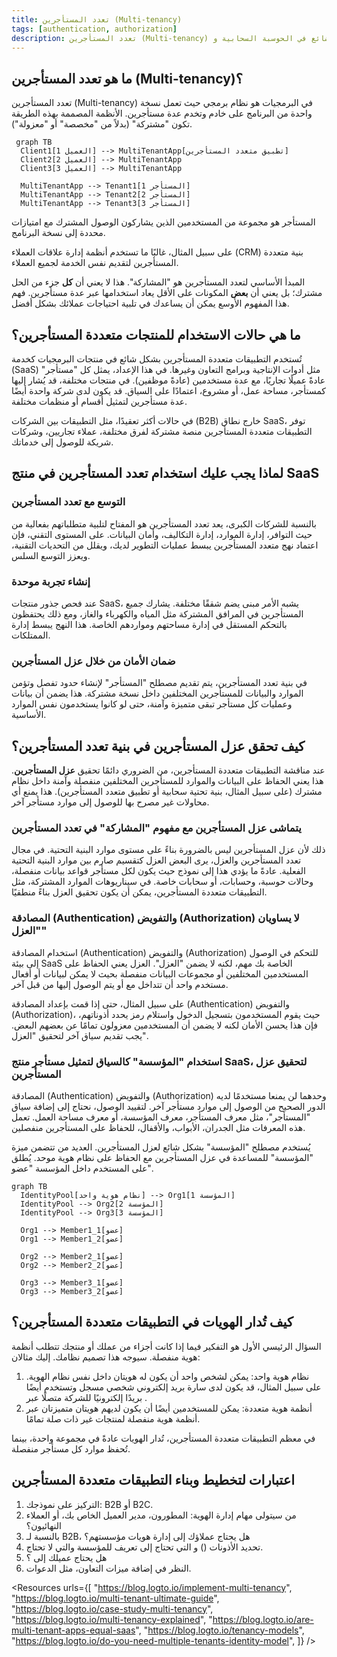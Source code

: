 ```yaml
---
title: تعدد المستأجرين (Multi-tenancy)
tags: [authentication, authorization]
description: تعدد المستأجرين (Multi-tenancy) هو بنية برمجية حيث تخدم نسخة واحدة من التطبيق عدة عملاء (مستأجرين)، مع الحفاظ على بياناتهم معزولة وآمنة. إنه شائع في الحوسبة السحابية و SaaS لتحسين الموارد وتبسيط الصيانة.
---
```


## ما هو تعدد المستأجرين (Multi-tenancy)؟

تعدد المستأجرين (Multi-tenancy) في البرمجيات هو نظام برمجي حيث تعمل نسخة واحدة من البرنامج على خادم وتخدم عدة مستأجرين. الأنظمة المصممة بهذه الطريقة تكون "مشتركة" (بدلاً من "مخصصة" أو "معزولة").
```mermaid
 graph TB
  Client1[العميل 1] --> MultiTenantApp[تطبيق متعدد المستأجرين]
  Client2[العميل 2] --> MultiTenantApp
  Client3[العميل 3] --> MultiTenantApp

  MultiTenantApp --> Tenant1[المستأجر 1]
  MultiTenantApp --> Tenant2[المستأجر 2]
  MultiTenantApp --> Tenant3[المستأجر 3]
```

المستأجر هو مجموعة من المستخدمين الذين يشاركون الوصول المشترك مع امتيازات محددة إلى نسخة البرنامج.

على سبيل المثال، غالبًا ما تستخدم أنظمة إدارة علاقات العملاء (CRM) بنية متعددة المستأجرين لتقديم نفس الخدمة لجميع العملاء.

المبدأ الأساسي لتعدد المستأجرين هو "المشاركة". هذا لا يعني أن **كل** جزء من الحل مشترك؛ بل يعني أن **بعض** المكونات على الأقل يعاد استخدامها عبر عدة مستأجرين. فهم هذا المفهوم الأوسع يمكن أن يساعدك في تلبية احتياجات عملائك بشكل أفضل.

## ما هي حالات الاستخدام للمنتجات متعددة المستأجرين؟

تُستخدم التطبيقات متعددة المستأجرين بشكل شائع في منتجات البرمجيات كخدمة (SaaS) مثل أدوات الإنتاجية وبرامج التعاون وغيرها. في هذا الإعداد، يمثل كل "مستأجر" عادةً عميلًا تجاريًا، مع عدة مستخدمين (عادةً موظفين). في منتجات مختلفة، قد يُشار إليها كمستأجر، مساحة عمل، أو مشروع، اعتمادًا على السياق. قد يكون لدى شركة واحدة أيضًا عدة مستأجرين لتمثيل أقسام أو منظمات مختلفة.

في حالات أكثر تعقيدًا، مثل التطبيقات بين الشركات (B2B) خارج نطاق SaaS، توفر التطبيقات متعددة المستأجرين منصة مشتركة لفرق مختلفة، عملاء تجاريين، وشركات شريكة للوصول إلى خدماتك.

## لماذا يجب عليك استخدام تعدد المستأجرين في منتج SaaS

### التوسع مع تعدد المستأجرين

بالنسبة للشركات الكبرى، يعد تعدد المستأجرين هو المفتاح لتلبية متطلباتهم بفعالية من حيث التوافر، إدارة الموارد، إدارة التكاليف، وأمان البيانات. على المستوى التقني، فإن اعتماد نهج متعدد المستأجرين يبسط عمليات التطوير لديك، ويقلل من التحديات التقنية، ويعزز التوسع السلس.

### إنشاء تجربة موحدة

عند فحص جذور منتجات SaaS، يشبه الأمر مبنى يضم شققًا مختلفة. يشارك جميع المستأجرين في المرافق المشتركة مثل المياه والكهرباء والغاز، ومع ذلك يحتفظون بالتحكم المستقل في إدارة مساحتهم ومواردهم الخاصة. هذا النهج يبسط إدارة الممتلكات.

### ضمان الأمان من خلال عزل المستأجرين

في بنية تعدد المستأجرين، يتم تقديم مصطلح "المستأجر" لإنشاء حدود تفصل وتؤمن الموارد والبيانات للمستأجرين المختلفين داخل نسخة مشتركة. هذا يضمن أن بيانات وعمليات كل مستأجر تبقى متميزة وآمنة، حتى لو كانوا يستخدمون نفس الموارد الأساسية.

## كيف تحقق عزل المستأجرين في بنية تعدد المستأجرين؟

عند مناقشة التطبيقات متعددة المستأجرين، من الضروري دائمًا تحقيق **عزل المستأجرين**. هذا يعني الحفاظ على البيانات والموارد للمستأجرين المختلفين منفصلة وآمنة داخل نظام مشترك (على سبيل المثال، بنية تحتية سحابية أو تطبيق متعدد المستأجرين). هذا يمنع أي محاولات غير مصرح بها للوصول إلى موارد مستأجر آخر.

### يتماشى عزل المستأجرين مع مفهوم "المشاركة" في تعدد المستأجرين

ذلك لأن عزل المستأجرين ليس بالضرورة بناءً على مستوى موارد البنية التحتية. في مجال تعدد المستأجرين والعزل، يرى البعض العزل كتقسيم صارم بين موارد البنية التحتية الفعلية. عادةً ما يؤدي هذا إلى نموذج حيث يكون لكل مستأجر قواعد بيانات منفصلة، وحالات حوسبة، وحسابات، أو سحابات خاصة. في سيناريوهات الموارد المشتركة، مثل التطبيقات متعددة المستأجرين، يمكن أن يكون تحقيق العزل بناءً منطقيًا.

### المصادقة (Authentication) والتفويض (Authorization) لا يساويان "العزل"

استخدام المصادقة (Authentication) والتفويض (Authorization) للتحكم في الوصول إلى بيئة SaaS الخاصة بك مهم، لكنه لا يضمن "العزل". العزل يعني الحفاظ على المستخدمين المختلفين أو مجموعات البيانات منفصلة بحيث لا يمكن لبيانات أو أفعال مستخدم واحد أن تتداخل مع أو يتم الوصول إليها من قبل آخر.

على سبيل المثال، حتى إذا قمت بإعداد المصادقة (Authentication) والتفويض (Authorization)، حيث يقوم المستخدمون بتسجيل الدخول واستلام رمز يحدد أذوناتهم، فإن هذا يحسن الأمان لكنه لا يضمن أن المستخدمين معزولون تمامًا عن بعضهم البعض. يجب تقديم سياق آخر لتحقيق "العزل".

### استخدام "المؤسسة" كالسياق لتمثيل مستأجر منتج SaaS، لتحقيق عزل المستأجرين

المصادقة (Authentication) والتفويض (Authorization) وحدهما لن يمنعا مستخدمًا لديه الدور الصحيح من الوصول إلى موارد مستأجر آخر. لتقييد الوصول، نحتاج إلى إضافة سياق "المستأجر"، مثل معرف المستأجر، معرف المؤسسة، أو معرف مساحة العمل. تعمل هذه المعرفات مثل الجدران، الأبواب، والأقفال، للحفاظ على المستأجرين منفصلين.

يُستخدم مصطلح "المؤسسة" بشكل شائع لعزل المستأجرين. العديد من <Ref slug="identity-provider" /> تتضمن ميزة "المؤسسة" للمساعدة في عزل المستأجرين مع الحفاظ على نظام هوية موحد. يُطلق على المستخدم داخل المؤسسة "عضو".

```mermaid
graph TB
  IdentityPool[نظام هوية واحد] --> Org1[المؤسسة 1]
  IdentityPool --> Org2[المؤسسة 2]
  IdentityPool --> Org3[المؤسسة 3]

  Org1 --> Member1_1[عضو]
  Org1 --> Member1_2[عضو]

  Org2 --> Member2_1[عضو]
  Org2 --> Member2_2[عضو]

  Org3 --> Member3_1[عضو]
  Org3 --> Member3_2[عضو]
```

## كيف تُدار الهويات في التطبيقات متعددة المستأجرين؟

السؤال الرئيسي الأول هو التفكير فيما إذا كانت أجزاء من عملك أو منتجك تتطلب أنظمة هوية منفصلة. سيوجه هذا تصميم نظامك. إليك مثالان:

1. نظام هوية واحد: يمكن لشخص واحد أن يكون له هويتان داخل نفس نظام الهوية. على سبيل المثال، قد يكون لدى سارة بريد إلكتروني شخصي مسجل وتستخدم أيضًا بريدًا إلكترونيًا للشركة متصلًا عبر <Ref slug="enterprise-sso" />.
2. أنظمة هوية متعددة: يمكن للمستخدمين أيضًا أن يكون لديهم هويتان متميزتان عبر أنظمة هوية منفصلة لمنتجات غير ذات صلة تمامًا.

في معظم التطبيقات متعددة المستأجرين، تُدار الهويات عادةً في مجموعة واحدة، بينما تُحفظ موارد كل مستأجر منفصلة.

## اعتبارات لتخطيط وبناء التطبيقات متعددة المستأجرين

1. التركيز على نموذجك: B2B أو B2C.
2. من سيتولى مهام إدارة الهوية: المطورون، مدير العميل الخاص بك، أو العملاء النهائيون؟
3. بالنسبة لـ B2B، هل يحتاج عملاؤك إلى إدارة هويات مؤسستهم؟
4. تحديد الأذونات (<Ref slug="scope" />) و<Ref slug="role" /> التي تحتاج إلى تعريف للمؤسسة والتي لا تحتاج.
5. هل يحتاج عميلك إلى <Ref slug="enterprise-sso" />؟
6. النظر في إضافة ميزات التعاون، مثل الدعوات.

<Resources
  urls={[
    "https://blog.logto.io/implement-multi-tenancy",
    "https://blog.logto.io/multi-tenant-ultimate-guide",
    "https://blog.logto.io/case-study-multi-tenancy",
    "https://blog.logto.io/multi-tenancy-explained",
    "https://blog.logto.io/are-multi-tenant-apps-equal-saas",
    "https://blog.logto.io/tenancy-models",
    "https://blog.logto.io/do-you-need-multiple-tenants-identity-model",
  ]}
/>